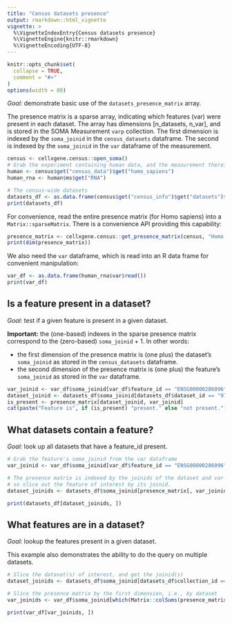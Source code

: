 ```yaml
---
title: "Census datasets presence"
output: rmarkdown::html_vignette
vignette: >
  %\VignetteIndexEntry{Census datasets presence}
  %\VignetteEngine{knitr::rmarkdown}
  %\VignetteEncoding{UTF-8}
---
```


```r
knitr::opts_chunk$set(
  collapse = TRUE,
  comment = "#>"
)
options(width = 80)
```

<!--
THIS VIGNETTE IS BASED ON:
https://github.com/chanzuckerberg/cellxgene-census/blob/main/api/python/notebooks/api_demo/census_dataset_presence.ipynb
-->

*Goal:* demonstrate basic use of the `datasets_presence_matrix` array.

The presence matrix is a sparse array, indicating which features (var) were present in each dataset. The array has dimensions [n_datasets, n_var], and is stored in the SOMA Measurement `varp` collection. The first dimension is indexed by the `soma_joinid` in the `census_datasets` dataframe. The second is indexed by the `soma_joinid` in the `var` dataframe of the measurement.

```r
census <- cellxgene.census::open_soma()
# Grab the experiment containing human data, and the measurement therein with RNA
human <- census$get("census_data")$get("homo_sapiens")
human_rna <- human$ms$get("RNA")

# The census-wide datasets
datasets_df <- as.data.frame(census$get("census_info")$get("datasets")$read())
print(datasets_df)
```

For convenience, read the entire presence matrix (for Homo sapiens) into a `Matrix::sparseMatrix`. There is a convenience API providing this capability:

```r
presence_matrix <- cellxgene.census::get_presence_matrix(census, "Homo sapiens", "RNA")
print(dim(presence_matrix))
```

We also need the `var` dataframe, which is read into an R data frame for convenient manipulation:

```r
var_df <- as.data.frame(human_rna$var$read())
print(var_df)
```

## Is a feature present in a dataset?

*Goal:* test if a given feature is present in a given dataset.

**Important:** the (one-based) indexes in the sparse presence matrix correspond to the (zero-based) `soma_joinid` + 1. In other words:

- the first dimension of the presence matrix is (one plus) the dataset's `soma_joinid` as stored in the `census_datasets` dataframe.
- the second dimension of the presence matrix is (one plus) the feature's `soma_joinid` as stored in the `var` dataframe.

```r
var_joinid <- var_df$soma_joinid[var_df$feature_id == "ENSG00000286096"]
dataset_joinid <- datasets_df$soma_joinid[datasets_df$dataset_id == "97a17473-e2b1-4f31-a544-44a60773e2dd"]
is_present <- presence_matrix[dataset_joinid, var_joinid]
cat(paste("Feature is", if (is_present) "present." else "not present."))
```

## What datasets contain a feature?

*Goal:* look up all datasets that have a feature_id present.

```r
# Grab the feature's soma_joinid from the var dataframe
var_joinid <- var_df$soma_joinid[var_df$feature_id == "ENSG00000286096"]

# The presence matrix is indexed by the joinids of the dataset and var dataframes,
# so slice out the feature of interest by its joinid.
dataset_joinids <- datasets_df$soma_joinid[presence_matrix[, var_joinid] != 0]

print(datasets_df[dataset_joinids, ])
```

## What features are in a dataset?


*Goal:* lookup the features present in a given dataset.

This example also demonstrates the ability to do the query on multiple datasets.

```r
# Slice the dataset(s) of interest, and get the joinid(s)
dataset_joinids <- datasets_df$soma_joinid[datasets_df$collection_id == "17481d16-ee44-49e5-bcf0-28c0780d8c4a"]

# Slice the presence matrix by the first dimension, i.e., by dataset
var_joinids <- var_df$soma_joinid[which(Matrix::colSums(presence_matrix[dataset_joinids, ]) > 0)]

print(var_df[var_joinids, ])
```
